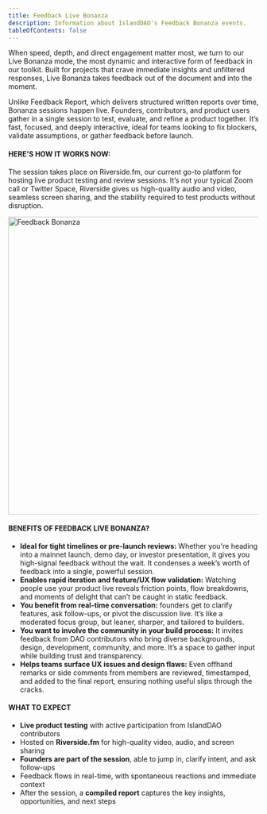 ```yaml
---
title: Feedback Live Bonanza
description: Information about IslandDAO's Feedback Bonanza events.
tableOfContents: false
---
```



When speed, depth, and direct engagement matter most, we turn to our Live Bonanza mode, the most dynamic and interactive form of feedback in our toolkit. Built for projects that crave immediate insights and unfiltered responses, Live Bonanza takes feedback out of the document and into the moment.

Unlike Feedback Report, which delivers structured written reports over time, Bonanza sessions happen live. Founders, contributors, and product users gather in a single session to test, evaluate, and refine a product together. It’s fast, focused, and deeply interactive, ideal for teams looking to fix blockers, validate assumptions, or gather feedback before launch.

#### HERE'S HOW IT WORKS NOW:

The session takes place on Riverside.fm, our current go-to platform for hosting live product testing and review sessions. It’s not your typical Zoom call or Twitter Space, Riverside gives us high-quality audio and video, seamless screen sharing, and the stability required to test products without disruption.

<Image src={feedback_bonanza} alt="Feedback Bonanza" width="1000" height="600" />

#### BENEFITS OF FEEDBACK LIVE BONANZA?

- **Ideal for tight timelines or pre-launch reviews:** Whether you're heading into a mainnet launch, demo day, or investor presentation, it gives you high-signal feedback without the wait. It condenses a week’s worth of feedback into a single, powerful session.
- **Enables rapid iteration and feature/UX flow validation:** Watching people use your product live reveals friction points, flow breakdowns, and moments of delight that can’t be caught in static feedback.
- **You benefit from real-time conversation:** founders get to clarify features, ask follow-ups, or pivot the discussion live. It’s like a moderated focus group, but leaner, sharper, and tailored to builders.
- **You want to involve the community in your build process:** It invites feedback from DAO contributors who bring diverse backgrounds, design, development, community, and more. It’s a space to gather input while building trust and transparency.
- **Helps teams surface UX issues and design flaws:** Even offhand remarks or side comments from members are reviewed, timestamped, and added to the final report, ensuring nothing useful slips through the cracks.

#### WHAT TO EXPECT

- **Live product testing** with active participation from IslandDAO contributors
- Hosted on **Riverside.fm** for high-quality video, audio, and screen sharing
- **Founders are part of the session**, able to jump in, clarify intent, and ask follow-ups
- Feedback flows in real-time, with spontaneous reactions and immediate context
- After the session, a **compiled report** captures the key insights, opportunities, and next steps

